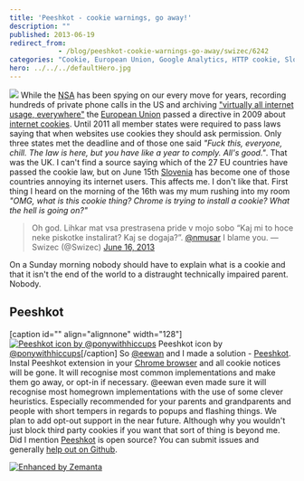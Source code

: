 ```yaml
---
title: 'Peeshkot - cookie warnings, go away!'
description: ""
published: 2013-06-19
redirect_from: 
            - /blog/peeshkot-cookie-warnings-go-away/swizec/6242
categories: "Cookie, European Union, Google Analytics, HTTP cookie, Slovenia, Uncategorized"
hero: ../../../defaultHero.jpg
---
```

![](https://www.filepicker.io/api/file/nUpYuoErSieYKXEEti7b) While the [NSA](<http://maps.google.com/maps?ll=39.109,-76.77&spn=0.01,0.01&q=39.109,-76.77 (National%20Security%20Agency)&t=h> "National Security Agency") has been spying on our every move for years, recording hundreds of private phone calls in the US and archiving ["virtually all internet usage, everywhere"](http://www.wsws.org/en/articles/2013/06/17/nsap-j17.html) the [European Union](http://en.wikipedia.org/wiki/European_Union "European Union") passed a directive in 2009 about [internet cookies](http://en.wikipedia.org/wiki/HTTP_cookie "HTTP cookie"). Until 2011 all member states were required to pass laws saying that when websites use cookies they should ask permission. Only three states met the deadline and of those one said _"Fuck this, everyone, chill. The law is here, but you have like a year to comply. All's good."_. That was the UK. I can't find a source saying which of the 27 EU countries have passed the cookie law, but on June 15th [Slovenia](<http://maps.google.com/maps?ll=46.05,14.5&spn=10.0,10.0&q=46.05,14.5 (Slovenia)&t=h> "Slovenia") has become one of those countries annoying its internet users. This affects me. I don't like that. First thing I heard on the morning of the 16th was my mum rushing into my room _"OMG, what is this cookie thing? Chrome is trying to install a cookie? What the hell is going on?"_

> Oh god. Lihkar mat vsa prestrasena pride v mojo sobo “Kaj mi to hoce neke piskotke instalirat? Kaj se dogaja?”. [@nmusar](https://twitter.com/nmusar) I blame you. — Swizec (@Swizec) [June 16, 2013](https://twitter.com/Swizec/statuses/346262949217828864)

On a Sunday morning nobody should have to explain what is a cookie and that it isn't the end of the world to a distraught technically impaired parent. Nobody.

## Peeshkot

\[caption id="" align="alignnone" width="128"][![Peeshkot icon by @ponywithhiccups](https://www.filepicker.io/api/file/p0gQmwoMRbqgjKkogBwN "Peeshkot icon by @ponywithhiccups")](https://chrome.google.com/webstore/detail/peeshkot/idfkeeahcifaocjonphgjmpmmfonahle) Peeshkot icon by [@ponywithhiccups](https://twitter.com/ponywithhiccups)\[/caption] So [@eewan](https://twitter.com/eewan) and I made a solution - [Peeshkot](https://chrome.google.com/webstore/detail/peeshkot/idfkeeahcifaocjonphgjmpmmfonahle). Instal Peeshkot extension in your [Chrome browser](http://https://www.google.com/chrome "Google Chrome") and all cookie notices will be gone. It will recognise most common implementations and make them go away, or opt-in if necessary. @eewan even made sure it will recognise most homegrown implementations with the use of some clever heuristics. Especially recommended for your parents and grandparents and people with short tempers in regards to popups and flashing things. We plan to add opt-out support in the near future. Although why you wouldn't just block third party cookies if you want that sort of thing is beyond me. Did I mention [Peeshkot](https://chrome.google.com/webstore/detail/peeshkot/idfkeeahcifaocjonphgjmpmmfonahle) is open source? You can submit issues and generally [help out on Github](https://github.com/Swizec/Peeshkot).

[![Enhanced by Zemanta](http://img.zemanta.com/zemified_e.png?x-id=95b746e3-f532-49e2-9273-5460d93d564a)](http://www.zemanta.com/?px "Enhanced by Zemanta")